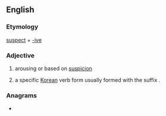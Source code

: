 ==English==

===Etymology===
[[suspect]] + [[-ive]]

===Adjective===
{{en-adj|-}}

# arousing or based on [[suspicion]]
# {{lb|en|linguistics|Korean language}} a specific [[Korean]] verb form usually formed with the suffix {{ko-inline|-지|-ji}}.

===Anagrams===
* {{l|en|susceptive}}